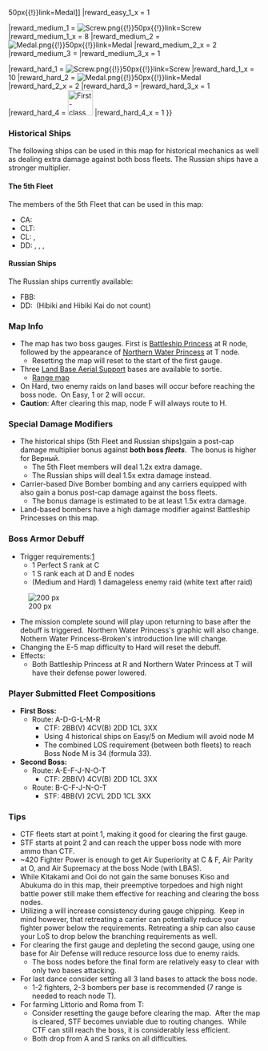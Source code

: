 {{Event/MapPageHeader
|form = QfRdjug7aAFeliYB2
|spreadsheet = 1fIgeHsX8hha4SaUUiPedOSQatRVWpKph0cpoZ5-2Yus
|thread = 547889
}}
{{Event/MapInfo
|en = The Northern Witch
|jp = 北の魔女
|romaji = Kita no Majo
|tag = 
|mechanics = Land Base Aerial Support@Land Base Aerial Support, Combined Fleet@Combined Fleet, Boss Debilitation@Events/Mechanics#Map-specific_Mechanics, Abyssal Combined Fleet@Abyssal Combined Fleet
<!--
|transport = true
-->
|hp_all = 
|hp_easy = 3000
|hp_medium = 3080
|hp_hard = 3850
<!--
|show_kills = true
|kills_all = 
|kills_easy = 4
|kills_medium = 4
|kills_hard = 5
-->
|reward_all = {{ShipBattleCardKai|Gangut}}
|reward_easy_1 = [[File:Medal.png{{!}}50px{{!}}link=Medal]]
|reward_easy_1_x = 1

|reward_medium_1 = [[File:Screw.png{{!}}50px{{!}}link=Screw]]
|reward_medium_1_x = 8
|reward_medium_2 = [[File:Medal.png{{!}}50px{{!}}link=Medal]]
|reward_medium_2_x = 2
|reward_medium_3 = {{EquipmentCardKai|Type 1 Fighter Hayabusa Model III A (54th Squadron)|size=50px}}
|reward_medium_3_x = 1

|reward_hard_1 = [[File:Screw.png{{!}}50px{{!}}link=Screw]]
|reward_hard_1_x = 10
|reward_hard_2 = [[File:Medal.png{{!}}50px{{!}}link=Medal]]
|reward_hard_2_x = 2
|reward_hard_3 = {{EquipmentCardKai|Type 1 Fighter Hayabusa Model II (64th Squadron)|size=50px}}
|reward_hard_3_x = 1
|reward_hard_4 = [[File:First-class Medal 061 useitem.png|50px|link=Medal]]
|reward_hard_4_x = 1
}}
{{MapBranchingTable
|title = E-5 Branching Rules

|0 -> 1 = * Carrier Task Force
|0 -> 2 = * Surface Task Force

|A -> D, E = * Active Branching

|E -> F = 
* Amount of CV(B) in main fleet ≧ 3 (CVL do not count)
* Amount of (F)BB(V)+CV(L/B) in main fleet ≧ 5
|E -> H = 
* Do not meet the requirements to go to F.

|F -> H = * The map has been cleared.
|F -> J/empty = * The map has not been cleared yet.

|G -> L = * Amount of (F)BB(V)+CV(B) in main fleet ≧ 4
|G -> M = * ???

|H -> I/storm = 
* If the map is not cleared yet, meet one of the following requirements:
** ???
* If the map is cleared, meet one of the following requirement:
** Amount of CLT ≧ 3
|H -> M = 
* If the map is not cleared yet, meet one of the following requirements:
** ???
* If the map is cleared, meet one of the following requirements:
** Fleet contains AO
** Amount of (F)BB(V) ≧ 4
|H -> G = 
* Do not meet the requirements to go to either I or M.

|J/empty -> K, N = * Active Branching

|K -> O = * Pass the LoS check.
|K -> Q/empty = * Fail the LoS check.

|L -> M = * Pass the LoS check, but fail to meet the requirements to go to R.
|L -> P/empty = * Fail the LoS check.
|L -> R = 
* Amount of historical ships ≧ 4 on Both Easy & Medium
* You cannot go through this route on Hard.

|M -> Q/empty = * Fail the LoS check.
|M -> R = * Pass the LoS check.

|O -> S/empty = * Fail the LoS check.
|O -> T = * Pass the LoS check.
}}
===Historical Ships===
The following ships can be used in this map for historical mechanics as well as dealing extra damage against both boss fleets. The Russian ships have a stronger multiplier.

====The 5th Fleet====
The members of the 5th Fleet that can be used in this map:
* CA: {{ShipLink|Nachi|Nachi/Kai Ni}}
* CLT: {{ShipLink|Kiso|Kiso/Kai Ni}}
* CL: {{ShipLink|Abukuma|Abukuma/Kai Ni}}, {{ShipLink|Tama}}
* DD: {{ShipLink|Ushio|Ushio/Kai Ni}}, {{ShipLink|Kasumi|Kasumi/Kai Ni}}, {{ShipLink|Shiranui}}, {{ShipLink|Hatsushimo|Hatsushimo/Kai Ni}}

====Russian Ships====
The Russian ships currently available:
* FBB: {{ShipLink|Гангут|Октябрьская революция|Гангут два}}
* DD: {{ShipLink|Верный}} (Hibiki and Hibiki Kai do not count)

===Map Info===
*The map has two boss gauges. First is [[Battleship Princess]] at R node, followed by the appearance of [[Northern Water Princess]] at T node.
**Resetting the map will reset to the start of the first gauge.
*Three [[Land Base Aerial Support]] bases are available to sortie.
**[https://puu.sh/vFdTJ/6a42b0fb43.png Range map]
*On Hard, two enemy raids on land bases will occur before reaching the boss node.  On Easy, 1 or 2 will occur.
*'''Caution''': After clearing this map, node F will always route to H.

===Special Damage Modifiers===
*The historical ships (5th Fleet and Russian ships)gain a post-cap damage multiplier bonus against '''both boss ''fleets'''''.  The bonus is higher for Верный.
** The 5th Fleet members will deal 1.2x extra damage.
** The Russian ships will deal 1.5x extra damage instead.
*Carrier-based Dive Bomber bombing and any carriers equipped with {{RedPlane}} also gain a bonus post-cap damage against the boss fleets.
** The bonus damage is estimated to be at least 1.5x extra damage.
*Land-based bombers have a high damage modifier against Battleship Princesses on this map.

===Boss Armor Debuff===

*Trigger requirements:[https://twitter.com/Lambda39/status/860482517228331008]
**1 Perfect S rank at C
**1 S rank each at D and E nodes
**(Medium and Hard) 1 damageless enemy raid (white text after raid)
[[File:【KanColle】Spring 2017 Event E-5 How to Debuff the Boss|200 px]]
*The mission complete sound will play upon returning to base after the debuff is triggered.  Northern Water Princess's graphic will also change. Nothern Water Princess-Broken's introduction line will change.
*Changing the E-5 map difficulty to Hard will reset the debuff.
*Effects:
**Both Battleship Princess at R and Northern Water Princess at T will have their defense power lowered.

===Player Submitted Fleet Compositions===
*'''First Boss:'''
**Route: A-D-G-L-M-R
***CTF: 2BB(V) 4CV(B) 2DD 1CL 3XX
***Using 4 historical ships on Easy/5 on Medium will avoid node M
***The combined LOS requirement (between both fleets) to reach Boss Node M is 34 (formula 33).
*'''Second Boss:'''
**Route: A-E-F-J-N-O-T
***CTF: 2BB(V) 4CV(B) 2DD 1CL 3XX
**Route: B-C-F-J-N-O-T
***STF: 4BB(V) 2CVL 2DD 1CL 3XX

===Tips===
*CTF fleets start at point 1, making it good for clearing the first gauge.
*STF starts at point 2 and can reach the upper boss node with more ammo than CTF.
*~420 Fighter Power is enough to get Air Superiority at C & F, Air Parity at O, and Air Supremacy at the boss Node (with LBAS).
*While Kitakami and Ooi do not gain the same bonuses Kiso and Abukuma do in this map, their preemptive torpedoes and high night battle power still make them effective for reaching and clearing the boss nodes.
*Utilizing a {{EquipmentLink|Fleet Command Facility}} will increase consistency during gauge chipping.  Keep in mind however, that retreating a carrier can potentially reduce your fighter power below the requirements. Retreating a ship can also cause your LoS to drop below the branching requirements as well.
*For clearing the first gauge and depleting the second gauge, using one base for Air Defense will reduce resource loss due to enemy raids.
**The boss nodes before the final form are relatively easy to clear with only two bases attacking.
*For last dance consider setting all 3 land bases to attack the boss node.
** 1-2 fighters, 2-3 bombers per base is recommended (7 range is needed to reach node T).
* For farming Littorio and Roma from T:
** Consider resetting the gauge before clearing the map.  After the map is cleared, STF becomes unviable due to routing changes.  While CTF can still reach the boss, it is considerably less efficient.
** Both drop from A and S ranks on all difficulties.

{{Event/MapPageFooter}}